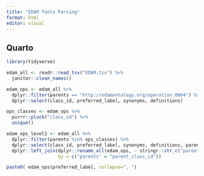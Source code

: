 ```yaml
---
title: "EDAM Tools Parsing"
format: html
editor: visual
---
```


## Quarto

```r
library(tidyverse)
```

```r
edam_all <- readr::read_tsv("EDAM.tsv") %>% 
  janitor::clean_names()
```

```r
edam_ops <- edam_all %>% 
  dplyr::filter(parents == "http://edamontology.org/operation_0004") %>% 
  dplyr::select(class_id, preferred_label, synonyms, definitions)

ops_classes <- edam_ops %>% 
  purrr::pluck("class_id") %>% 
  unique()
```

```r
edam_ops_level2 <- edam_all %>% 
  dplyr::filter(parents %in% ops_classes) %>% 
  dplyr::select(class_id, preferred_label, synonyms, definitions, parents) %>% 
  dplyr::left_join(dplyr::rename_all(edam_ops, ~ stringr::str_c("parent_", .)),
                   by = c("parents" = "parent_class_id"))
```

```r
paste0( edam_ops$preferred_label, collapse=", ")
```
